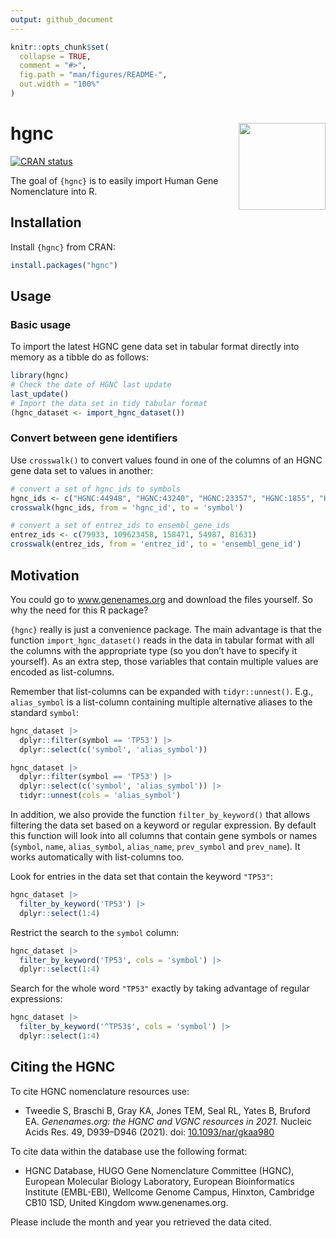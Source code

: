 ```yaml
---
output: github_document
---
```


<!-- README.md is generated from README.Rmd. Please edit that file -->

```r
knitr::opts_chunk$set(
  collapse = TRUE,
  comment = "#>",
  fig.path = "man/figures/README-",
  out.width = "100%"
)
```

# hgnc <img src='man/figures/logo.svg' align="right" height="139" />

<!-- badges: start -->
[![CRAN status](https://www.r-pkg.org/badges/version/hgnc)](https://CRAN.R-project.org/package=hgnc)
<!-- badges: end -->

The goal of `{hgnc}` is to easily import Human Gene Nomenclature into R.

## Installation

Install `{hgnc}` from CRAN:

``` r
install.packages("hgnc")
```

## Usage

### Basic usage

To import the latest HGNC gene data set in tabular format directly into memory
as a tibble do as follows:

```r
library(hgnc)
# Check the date of HGNC last update
last_update()
# Import the data set in tidy tabular format
(hgnc_dataset <- import_hgnc_dataset())
```

### Convert between gene identifiers

Use `crosswalk()` to convert values found in one of the columns of an HGNC gene
data set to values in another:

```r
# convert a set of hgnc_ids to symbols
hgnc_ids <- c("HGNC:44948", "HGNC:43240", "HGNC:23357", "HGNC:1855", "HGNC:39400")
crosswalk(hgnc_ids, from = 'hgnc_id', to = 'symbol')

# convert a set of entrez_ids to ensembl_gene_ids
entrez_ids <- c(79933, 109623458, 158471, 54987, 81631)
crosswalk(entrez_ids, from = 'entrez_id', to = 'ensembl_gene_id')
```

## Motivation

You could go to [www.genenames.org](https://www.genenames.org) and download the
files yourself. So why the need for this R package?

`{hgnc}` really is just a convenience package. The main advantage is that the
function `import_hgnc_dataset()` reads in the data in tabular format with
all the columns with the appropriate type (so you don't have to specify it
yourself). As an extra step, those variables that contain multiple values are
encoded as list-columns.

Remember that list-columns can be expanded with `tidyr::unnest()`. E.g.,
`alias_symbol` is a list-column containing multiple alternative aliases to the
standard `symbol`:

```r
hgnc_dataset |>
  dplyr::filter(symbol == 'TP53') |>
  dplyr::select(c('symbol', 'alias_symbol'))

hgnc_dataset |>
  dplyr::filter(symbol == 'TP53') |>
  dplyr::select(c('symbol', 'alias_symbol')) |>
  tidyr::unnest(cols = 'alias_symbol')
```

In addition, we also provide the function `filter_by_keyword()` that allows
filtering the data set based on a keyword or regular expression. By default this
function will look into all columns that contain gene symbols or names
(`symbol`, `name`, `alias_symbol`, `alias_name`, `prev_symbol` and `prev_name`).
It works automatically with list-columns too.

Look for entries in the data set that contain the keyword `"TP53"`:

```r
hgnc_dataset |>
  filter_by_keyword('TP53') |>
  dplyr::select(1:4)
```

Restrict the search to the `symbol` column:

```r
hgnc_dataset |>
  filter_by_keyword('TP53', cols = 'symbol') |>
  dplyr::select(1:4)
```

Search for the whole word `"TP53"` exactly by taking advantage of regular
expressions:

```r
hgnc_dataset |>
  filter_by_keyword('^TP53$', cols = 'symbol') |>
  dplyr::select(1:4)
```

## Citing the HGNC

To cite HGNC nomenclature resources use:

- Tweedie S, Braschi B, Gray KA, Jones TEM, Seal RL, Yates B, Bruford EA. _Genenames.org: the HGNC and VGNC resources in 2021._ Nucleic Acids Res. 49, D939--D946 (2021). doi: [10.1093/nar/gkaa980](https://doi.org/10.1093/nar/gkaa980)

To cite data within the database use the following format:
 
- HGNC Database, HUGO Gene Nomenclature Committee (HGNC), European Molecular Biology Laboratory, European Bioinformatics Institute (EMBL-EBI), Wellcome Genome Campus, Hinxton, Cambridge CB10 1SD, United Kingdom www.genenames.org. 

Please include the month and year you retrieved the data cited.
